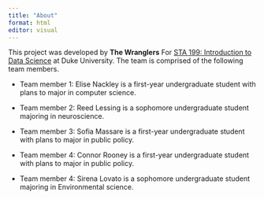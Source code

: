 ```yaml
---
title: "About"
format: html
editor: visual
---
```


This project was developed by **The Wranglers** For [STA 199: Introduction to Data Science](https://sta199-s23-2.github.io/) at Duke University. The team is comprised of the following team members.

-   Team member 1: Elise Nackley is a first-year undergraduate student with plans to major in computer science.

-   Team member 2: Reed Lessing is a sophomore undergraduate student majoring in neuroscience.

-   Team member 3: Sofia Massare is a first-year undergraduate student with plans to major in public policy.

-   Team member 4: Connor Rooney is a first-year undergraduate student with plans to major in public policy.

-   Team member 4: Sirena Lovato is a sophomore undergraduate student majoring in Environmental science.
